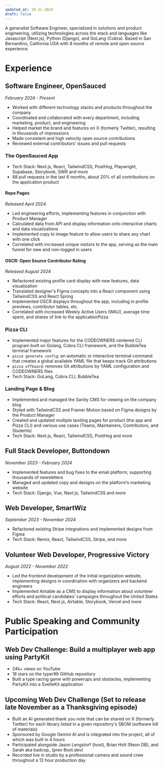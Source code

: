 ```yaml
---
updated_at: 10-21-2024
draft: false
---
```



A generalist Software Engineer, specialized in solutions and product engineering, utilizing technologies across the stack and languages like Javascript (Next.js), Python (Django), and GoLang (Cobra). Based in San Bernardino, California USA with 8 months of remote and open source experience.

# Experience
## Software Engineer, OpenSauced [<Icon name="tabler:external-link" class="inline-block" />](https://opensauced.pizza)
_February 2024 - Present_
- Worked with different technology stacks and products throughout the company
- Coordinated and collaborated with every department, including marketing, product, and engineering
- Helped market the brand and features on X (formerly Twitter), resulting in thousands of impressions
- Made consistent and high velocity open source contributions
- Reviewed external contributors' issues and pull requests

### The OpenSauced App [<Icon name="tabler:brand-github-filled" class="inline-block" />](https://github.com/open-sauced/app)
- Tech Stack: Next.js, React, TailwindCSS, PostHog, Playwright, Supabase, Storybook, SWR and more
- 88 pull requests in the last 6 months, about 20% of all contributions on the application product

#### Repo Pages 
_Released April 2024_
- Led engineering efforts, implementing features in conjunction with Product Manager
- Calculated data from API and display information onto interactive charts and data visualizations
- Implemented copy to image feature to allow users to share any chart with one click
- Correlated with increased unique visitors to the app, serving as the main funnel for new and non-logged in users

#### OSCR: Open Source Contributor Rating 
_Released August 2024_
- Refactored existing profile card display with new features, data visualization
- Translated designer's Figma concepts into a React component using TailwindCSS and React Spring
- Implemented OSCR displays throughout the app, including in profile previews, contributor tables, etc.
- Correlated with increased Weekly Active Users (WAU), average time spent, and shares of link to the applicationPizza

### Pizza CLI [<Icon name="tabler:brand-github-filled" class="inline-block" />](https://github.com/open-sauced/pizza-cli)
- Implemented major features for the CODEOWNERS centered CLI program built on Golang, Cobra CLI framework, and the BubbleTea terminal framework
- `pizza generate config`: an automatic or interactive terminal command that creates a global available YAML file that keeps track Git attributions
- `pizza offboard`: removes Git attributions by YAML configuration and CODEOWNERS files
- Tech Stack: GoLang, Cobra CLI, BubbleTea

### Landing Page & Blog [<Icon name="tabler:brand-github-filled" class="inline-block" />](https://github.com/open-sauced/landing-page)
- Implemented and managed the Sanity CMS for viewing on the company blog
- Styled with TailwindCSS and Framer Motion based on Figma designs by the Product Manager
- Created and updated multiple landing pages for product (the app and Pizza CLI) and various use cases (Teams, Maintainers, Contributors, and Students)
- Tech Stack: Next.js, React, TailwindCSS, PostHog and more

## Full Stack Developer, Buttondown [<Icon name="tabler:external-link" class="inline-block" />](https://buttondown.email)
_November 2023 - February 2024_
- Implemented features and bug fixes to the email platform, supporting thousands of newsletters
- Managed and updated copy and designs on the platform’s marketing website
- Tech Stack: Django, Vue, Next.js, TailwindCSS and more 

## Web Developer, SmartWiz [<Icon name="tabler:external-link" class="inline-block" />](https://smartwiz.io)
_September 2023 - November 2024_
- Refactored existing Stripe integrations and implemented designs from Figma
- Tech Stack: Remix, React, TailwindCSS, Stripe, and more

## Volunteer Web Developer, Progressive Victory [<Icon name="tabler:external-link" class="inline-block" />](https://progressivevictory.win)
_August 2022 - November 2022_
- Led the frontend development of the initial organization website, implementing designs in coordination with organizers and backend engineers
- Implemented Airtable as a CMS to display information about volunteer efforts and political candidates’ campaigns throughout the United States
- Tech Stack: React, Next.js, Airtable, Storybook, Vercel and more

# Public Speaking and Community Participation
## Web Dev Challenge: Build a multiplayer web app using PartyKit
- 24k+ views on YouTube
- 18 stars on the typer99 GitHub repository
- Built a type racing game with powerups and obstacles, implementing PartyKit into a SvelteKit application

## Upcoming Web Dev Challenge (Set to release late November as a Thanksgiving episode)
- Built an AI generated thank you note that can be shared on X (formerly Twitter) for each library listed in a given repository's SBOM (software bill of materials)
- Sponsored by Google Gemini AI and is integrated into the project, all of which was built in 4 hours
- Participated alongside Jason Lengstorf (host), Brian Holt (Neon DB), and Sarah aka badcop_ (prev Boot.dev)
- Recorded live in studio by a professional camera and sound crew throughout a 12 hour production day
